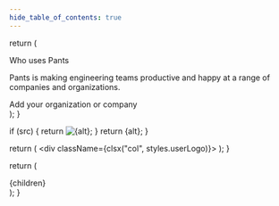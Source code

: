 ```yaml
---
hide_table_of_contents: true
---
```



  return (
    <section className="margin-top--lg margin-bottom--lg text--center">
      <Heading as="h1">Who uses Pants</Heading>
      <p>
        Pants is making engineering teams productive and happy at a range of
        companies and organizations.
      </p>
      <Link className="button button--primary" to="/404">
        Add your organization or company
      </Link>
    </section>
  );
}

  if (src) {
    return <img src={src} alt={alt} itemProp="image" />;
  }
  return <span className={clsx(styles.bigOrg)}>{alt}</span>;
}

  return (
    <div className={clsx("col", styles.userLogo)}>
      <Link to={href}>
        <MaybeImg src={asset} alt={alt} />
      </Link>
    </div>
  );
}

  return (
    <div className="row padding-top--lg padding-bottom--lg">{children}</div>
  );
}

<Header />

<div className={clsx("container", "text--center", styles.usersContainer)}>
  <Row>
    <User
      alt="Aiven"
      href="https://aiven.io/"
      asset={require("./users/aiven.png").default}
    />
    <User
      alt="Astranis"
      href="https://www.astranis.com/"
      asset={require("./users/astranis.png").default}
    />
  </Row>
  <Row>
    <User
      alt="Aviva Credito"
      href="https://www.avivacredito.com/"
      asset={require("./users/aviva.png").default}
    />
    <User
      alt="Brand24"
      href="https://brand24.com/"
      asset={require("./users/brand24.png").default}
    />
  </Row>
  <Row>
    <User
      alt="Chartbeat"
      href="https://chartbeat.com/"
      asset={require("./users/chartbeat.png").default}
    />
    <User
      alt="Coinbase"
      href="https://www.coinbase.com/"
      asset={require("./users/coinbase.png").default}
    />
  </Row>
  <Row>
    <User
      alt="Doctrine"
      href="https://www.doctrine.fr/"
      asset={require("./users/doctrine.png").default}
    />
    <User
      alt="Embark Studios"
      href="https://www.embark-studios.com/"
      asset={require("./users/embark.png").default}
    />
  </Row>
  <Row>
    <User
      alt="ESL Gaming"
      href="https://about.eslgaming.com/"
      asset={require("./users/esl.png").default}
    />
    <User
      alt="ExoFlare"
      href="https://www.exoflare.com/open-source/?utm_source=pants&utm_campaign=open_source"
      asset={require("./users/exoflare.png").default}
    />
  </Row>
  <Row>
    <User
      alt="Foursquare"
      href="https://foursquare.com/"
      asset={require("./users/foursquare.png").default}
    />
    <User
      alt="Geminus"
      href="https://www.geminus.ai/"
      asset={require("./users/geminus.png").default}
    />
  </Row>
  <Row>
    <User
      alt="Grapl"
      href="https://www.graplsecurity.com/"
      asset={require("./users/grapl.png").default}
    />
    <User
      alt="HousingAnywhere"
      href="https://housinganywhere.com/"
      asset={require("./users/housing-anywhere.png").default}
    />
  </Row>
  <Row>
    <User alt="IBM" href="https://www.ibm.com/" />
    <User
      alt="iManage"
      href="https://imanage.com/"
      asset={require("./users/iManage.png").default}
    />
  </Row>
  <Row>
    <User
      alt="Kaiko"
      href="https://www.kaiko.ai/"
      asset={require("./users/kaiko.png").default}
    />
    <User
      alt="Lablup"
      href="https://lablup.com/"
      asset={require("./users/lablup.png").default}
    />
  </Row>
  <Row>
    <User
      alt="Myst AI"
      href="https://www.myst.ai/"
      asset={require("./users/myst-ai.png").default}
    />
    <User
      alt="Ocrolus"
      href="https://www.ocrolus.com/"
      asset={require("./users/ocrolus.png").default}
    />
  </Row>
  <Row>
    <User
      alt="Orca Security"
      href="https://orca.security/"
      asset={require("./users/orca-security.png").default}
    />
    <User
      alt="Pave"
      href="https://www.pave.dev/"
      asset={require("./users/pave.png").default}
    />
  </Row>
  <Row>
    <User
      alt="Payhere"
      href="https://payhere.in/"
      asset={require("./users/payhere.png").default}
    />
    <User
      alt="People Data Labs"
      href="https://www.peopledatalabs.com/"
      asset={require("./users/people-data-labs.png").default}
    />
  </Row>
  <Row>
    <User
      alt="Ponder"
      href="https://ponder.io/"
      asset={require("./users/ponder.png").default}
    />
    <User
      alt="Rippling"
      href="https://www.rippling.com/"
      asset={require("./users/rippling.png").default}
    />
  </Row>
  <Row>
    <User
      alt="Salesforce"
      href="https://salesforce.com/"
      asset={require("./users/salesforce.png").default}
    />
    <User
      alt="Snowfall"
      href="https://snowfalltravel.com/"
      asset={require("./users/snowfall.png").default}
    />
  </Row>
  <Row>
    <User
      alt="Tessian"
      href="https://www.tessian.com"
      asset={require("./users/tessian.png").default}
    />
    <User
      alt="Unit"
      href="https://unit.co"
      asset={require("./users/unit.png").default}
    />
  </Row>
  <Row>
    <User
      alt="Valon"
      href="https://valon.com/"
      asset={require("./users/valon.png").default}
    />
    <User
      alt="Vicara Solutions"
      href="https://vicarasolutions.com/"
      asset={require("./users/vicara-solutions.png").default}
    />
  </Row>
  <Row>
    <User
      alt="Whisper"
      href="https://whisper.ai/"
      asset={require("./users/whisper.png").default}
    />
  </Row>
</div>
